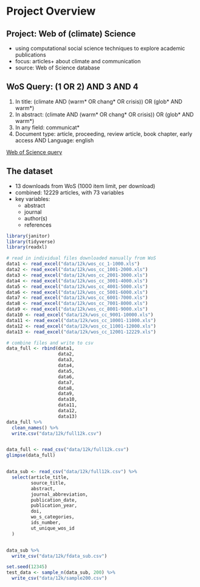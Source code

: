 # Project Overview

## Project: Web of (climate) Science

* using computational social science techniques to explore academic publications
* focus: articles+ about climate and communication
* source: Web of Science database


## WoS Query: (1 OR 2) AND 3 AND 4

1. In title: (climate AND (warm* OR chang* OR crisis)) OR (glob* AND warm*)
2. In abstract: (climate AND (warm* OR chang* OR crisis)) OR (glob* AND warm*)
3. In any field: communicat*
4. Document type: article, proceeding, review article, book chapter, early access AND Language: english

[Web of Science query](https://www.webofscience.com/wos/woscc/summary/e58d911f-50cd-46dd-95d6-812876deff76-940717b9/relevance/1)

## The dataset

* 13 downloads from WoS (1000 item limit, per download)
* combined: 12229 articles, with 73 variables
* key variables:
  * abstract
  * journal
  * author(s)
  * references

```r
library(janitor)
library(tidyverse)
library(readxl)

# read in individual files downloaded manually from WoS
data1 <- read_excel("data/12k/wos_cc_1-1000.xls")
data2 <- read_excel("data/12k/wos_cc_1001-2000.xls")
data3 <- read_excel("data/12k/wos_cc_2001-3000.xls")
data4 <- read_excel("data/12k/wos_cc_3001-4000.xls")
data5 <- read_excel("data/12k/wos_cc_4001-5000.xls")
data6 <- read_excel("data/12k/wos_cc_5001-6000.xls")
data7 <- read_excel("data/12k/wos_cc_6001-7000.xls")
data8 <- read_excel("data/12k/wos_cc_7001-8000.xls")
data9 <- read_excel("data/12k/wos_cc_8001-9000.xls")
data10 <- read_excel("data/12k/wos_cc_9001-10000.xls")
data11 <- read_excel("data/12k/wos_cc_10001-11000.xls")
data12 <- read_excel("data/12k/wos_cc_11001-12000.xls")
data13 <- read_excel("data/12k/wos_cc_12001-12229.xls")

# combine files and write to csv
data_full <- rbind(data1,
                   data2,
                   data3,
                   data4,
                   data5,
                   data6,
                   data7,
                   data8,
                   data9,
                   data10,
                   data11,
                   data12,
                   data13)
data_full %>%
  clean_names() %>%
  write.csv("data/12k/full12k.csv")


data_full <- read_csv("data/12k/full12k.csv")
glimpse(data_full)


data_sub <- read_csv("data/12k/full12k.csv") %>%
  select(article_title,
         source_title,
         abstract,
         journal_abbreviation,
         publication_date,
         publication_year,
         doi,
         wo_s_categories,
         ids_number,
         ut_unique_wos_id
  )


data_sub %>%
  write_csv("data/12k/fdata_sub.csv")

set.seed(12345) 
test_data <- sample_n(data_sub, 200) %>%
  write_csv("data/12k/sample200.csv")

```





